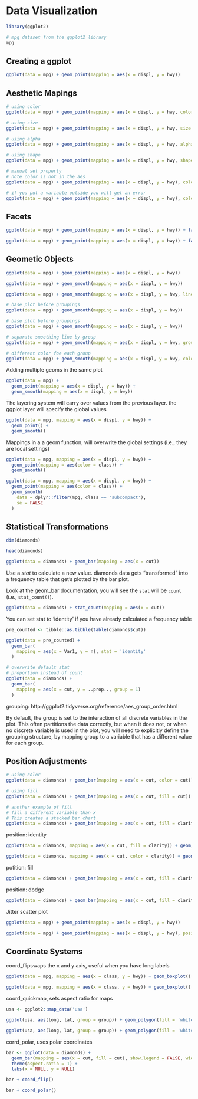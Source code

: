 # Data Visualization

```r
library(ggplot2)
```

```r
# mpg dataset from the ggplot2 library
mpg
```


## Creating a ggplot

```r
ggplot(data = mpg) + geom_point(mapping = aes(x = displ, y = hwy))

```

## Aesthetic Mapings

```r
# using color
ggplot(data = mpg) + geom_point(mapping = aes(x = displ, y = hwy, color = class))
```

```r
# using size
ggplot(data = mpg) + geom_point(mapping = aes(x = displ, y = hwy, size = class))
```

```r
# using alpha
ggplot(data = mpg) + geom_point(mapping = aes(x = displ, y = hwy, alpha = class))
```

```r
# using shape
ggplot(data = mpg) + geom_point(mapping = aes(x = displ, y = hwy, shape = class))
```

```r
# manual set property
# note color is not in the aes
ggplot(data = mpg) + geom_point(mapping = aes(x = displ, y = hwy), color = "blue")
```

```r
# if you put a variable outside you will get an error
ggplot(data = mpg) + geom_point(mapping = aes(x = displ, y = hwy), color = class)
```

## Facets

```r
ggplot(data = mpg) + geom_point(mapping = aes(x = displ, y = hwy)) + facet_wrap(~ class, nrow = 2)
```

```r
ggplot(data = mpg) + geom_point(mapping = aes(x = displ, y = hwy)) + facet_grid(drv ~ cyl)
```

## Geometic Objects

```r
ggplot(data = mpg) + geom_point(mapping = aes(x = displ, y = hwy))
```

```r
ggplot(data = mpg) + geom_smooth(mapping = aes(x = displ, y = hwy))
```

```r
ggplot(data = mpg) + geom_smooth(mapping = aes(x = displ, y = hwy, linetime = drv))
```

```r
# base plot before groupings
ggplot(data = mpg) + geom_smooth(mapping = aes(x = displ, y = hwy))
```

```r
# base plot before groupings
ggplot(data = mpg) + geom_smooth(mapping = aes(x = displ, y = hwy))

# separate smoothing line by group
ggplot(data = mpg) + geom_smooth(mapping = aes(x = displ, y = hwy, group = drv))

# different color foe each group
ggplot(data = mpg) + geom_smooth(mapping = aes(x = displ, y = hwy, color = drv), show.legend = FALSE)
```


Adding multiple geoms in the same plot
```r
ggplot(data = mpg) +
  geom_point(mapping = aes(x = displ, y = hwy)) +
  geom_smooth(mapping = aes(x = displ, y = hwy))
```

The layering system will carry over values from the previous layer.
the ggplot layer will specify the global values

```r
ggplot(data = mpg, mapping = aes(x = displ, y = hwy)) +
  geom_point() +
  geom_smooth()
```

Mappings in a a geom function, will overwrite the global settings (i.e., they are local settings)

```r
ggplot(data = mpg, mapping = aes(x = displ, y = hwy)) +
  geom_point(mapping = aes(color = class)) +
  geom_smooth()
```

```r
ggplot(data = mpg, mapping = aes(x = displ, y = hwy)) +
  geom_point(mapping = aes(color = class)) +
  geom_smooth(
    data = dplyr::filter(mpg, class == 'subcompact'),
    se = FALSE
  )
```

## Statistical Transformations

```r
dim(diamonds)
```

```r
head(diamonds)
```


```r
ggplot(data = diamonds) + geom_bar(mapping = aes(x = cut))
```

Use a *stat* to calculate a new value.
diamonds data gets "transformed" into a frequency table that get's plotted by the bar plot.

Look at the geom_bar documentation, you will see the `stat` will be `count` (i.e., `stat_count()`).

```r
ggplot(data = diamonds) + stat_count(mapping = aes(x = cut))
```

You can set stat to 'identity' if you have already calculated a frequency table

```r
pre_counted <- tibble::as.tibble(table(diamonds$cut))
```

```r
ggplot(data = pre_counted) +
  geom_bar(
    mapping = aes(x = Var1, y = n), stat = 'identity'
  )
```


```r
# overwrite default stat
# proportion instead of count
ggplot(data = diamonds) +
  geom_bar(
    mapping = aes(x = cut, y = ..prop.., group = 1)
  )
```

grouping: http://ggplot2.tidyverse.org/reference/aes_group_order.html

By default, the group is set to the interaction of all discrete variables in the
plot. This often partitions the data correctly, but when it does not, or when
no discrete variable is used in the plot, you will need to explicitly define the
grouping structure, by mapping group to a variable that has a different value
for each group.

## Position Adjustments

```r
# using color
ggplot(data = diamonds) + geom_bar(mapping = aes(x = cut, color = cut))
```

```r
# using fill
ggplot(data = diamonds) + geom_bar(mapping = aes(x = cut, fill = cut))
```

```r
# another example of fill
# fill a different variable than x
# This creates a stacked bar chart
ggplot(data = diamonds) + geom_bar(mapping = aes(x = cut, fill = clarity))
```

position: identity

```r
ggplot(data = diamonds, mapping = aes(x = cut, fill = clarity)) + geom_bar(alpha = 1/5, position = 'identity')
```


```r
ggplot(data = diamonds, mapping = aes(x = cut, color = clarity)) + geom_bar(fill = NA, position = 'identity')
```

potition: fill

```r
ggplot(data = diamonds) + geom_bar(mapping = aes(x = cut, fill = clarity), position = 'fill')
```

position: dodge

```r
ggplot(data = diamonds) + geom_bar(mapping = aes(x = cut, fill = clarity), position = 'dodge')
```


Jitter scatter plot

```r
ggplot(data = mpg) + geom_point(mapping = aes(x = displ, y = hwy))
```


```r
ggplot(data = mpg) + geom_point(mapping = aes(x = displ, y = hwy), position = 'jitter')
```

## Coordinate Systems

coord_flipswaps the x and y axis, useful when you have long labels

```r
ggplot(data = mpg, mapping = aes(x = class, y = hwy)) + geom_boxplot()
```

```r
ggplot(data = mpg, mapping = aes(x = class, y = hwy)) + geom_boxplot() + coord_flip()
```

coord_quickmap, sets aspect ratio for maps

```r
usa <- ggplot2::map_data('usa')
```


```r
ggplot(usa, aes(long, lat, group = group)) + geom_polygon(fill = 'white', color = 'black')
```

```r
ggplot(usa, aes(long, lat, group = group)) + geom_polygon(fill = 'white', color = 'black') + coord_quickmap()
```

corrd_polar, uses polar coordinates

```r
bar <- ggplot(data = diamonds) +
  geom_bar(mapping = aes(x = cut, fill = cut), show.legend = FALSE, width = 1) +
  theme(aspect.ratio = 1) +
  labs(x = NULL, y = NULL)
```

```r
bar + coord_flip()
```

```r
bar + coord_polar()
```


